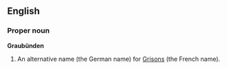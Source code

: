 ==English==
===Proper noun===
'''Graubünden'''

#An alternative name (the German name) for [[Grisons]] (the French name).